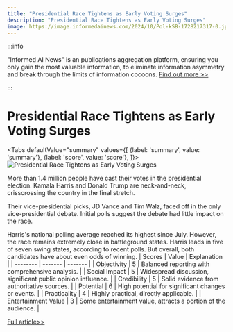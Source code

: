 ```yaml
---
title: "Presidential Race Tightens as Early Voting Surges"
description: "Presidential Race Tightens as Early Voting Surges"
image: https://image.informedainews.com/2024/10/Pol-kSB-1728217317-0.jpg
---
```



:::info

"Informed AI News" is an publications aggregation platform, ensuring you only gain the most valuable information, to eliminate information asymmetry and break through the limits of information cocoons.  [Find out more >>](/)

:::

# Presidential Race Tightens as Early Voting Surges


<Tabs
	defaultValue="summary"
	values={[
	{label: 'summary', value: 'summary'},
	{label: 'score', value: 'score'},
]}>
<TabItem value="summary">
<img
  src="https://image.informedainews.com/2024/10/Pol-kSB-1728217317-0.jpg"
  alt="Presidential Race Tightens as Early Voting Surges"
/>



More than 1.4 million people have cast their votes in the presidential election. Kamala Harris and Donald Trump are neck-and-neck, crisscrossing the country in the final stretch.

Their vice-presidential picks, JD Vance and Tim Walz, faced off in the only vice-presidential debate. Initial polls suggest the debate had little impact on the race.

Harris's national polling average reached its highest since July. However, the race remains extremely close in battleground states. Harris leads in five of seven swing states, according to recent polls. But overall, both candidates have about even odds of winning.
</TabItem>
<TabItem value="score">
	| Scores     | Value   | Explanation |
	| -------- | ------- | ------- |
	| Objectivity  | 5    | Balanced reporting with comprehensive analysis.    |
	| Social Impact | 5     | Widespread discussion, significant public opinion influence.    |
	| Credibility    | 5    | Solid evidence from authoritative sources.    |
	| Potential    | 6    | High potential for significant changes or events.    |
	| Practicality    | 4    | Highly practical, directly applicable.    |
	| Entertainment Value    | 3    | Some entertainment value, attracts a portion of the audience.    |
</TabItem>
</Tabs>

[Full article>>](https://www.theguardian.com/us-news/2024/oct/05/kamala-harris-donald-trump-polls)
